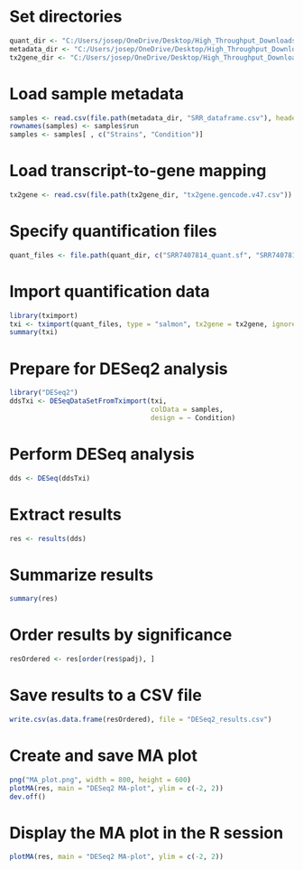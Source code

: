 # Set directories
```r
quant_dir <- "C:/Users/josep/OneDrive/Desktop/High_Throughput_Downloads/R_data/Salmon_quants"
metadata_dir <- "C:/Users/josep/OneDrive/Desktop/High_Throughput_Downloads/R_data/Salmon_dataframe"
tx2gene_dir <- "C:/Users/josep/OneDrive/Desktop/High_Throughput_Downloads/R_data/tx2gene.gencode"
```

# Load sample metadata

```r
samples <- read.csv(file.path(metadata_dir, "SRR_dataframe.csv"), header=TRUE)
rownames(samples) <- samples$run
samples <- samples[ , c("Strains", "Condition")]
```

# Load transcript-to-gene mapping

```r
tx2gene <- read.csv(file.path(tx2gene_dir, "tx2gene.gencode.v47.csv"))
```


# Specify quantification files

```r
quant_files <- file.path(quant_dir, c("SRR7407814_quant.sf", "SRR7407815_quant.sf", "SRR7407816_quant.sf", "SRR7407834_quant.sf", "SRR7407833_quant.sf", "SRR7407832_quant.sf"))
```

# Import quantification data

```r
library(tximport)
txi <- tximport(quant_files, type = "salmon", tx2gene = tx2gene, ignoreAfterBar = TRUE)
summary(txi)
```

# Prepare for DESeq2 analysis

```r
library("DESeq2")
ddsTxi <- DESeqDataSetFromTximport(txi,
                                   colData = samples,
                                   design = ~ Condition)
```
# Perform DESeq analysis
```r
dds <- DESeq(ddsTxi)
```

# Extract results
```r
res <- results(dds)
```

# Summarize results
```r
summary(res)
```

# Order results by significance
```r
resOrdered <- res[order(res$padj), ]
```

# Save results to a CSV file
```r
write.csv(as.data.frame(resOrdered), file = "DESeq2_results.csv")
```

# Create and save MA plot
```r
png("MA_plot.png", width = 800, height = 600)
plotMA(res, main = "DESeq2 MA-plot", ylim = c(-2, 2))
dev.off()
```

# Display the MA plot in the R session
```r
plotMA(res, main = "DESeq2 MA-plot", ylim = c(-2, 2))
```

